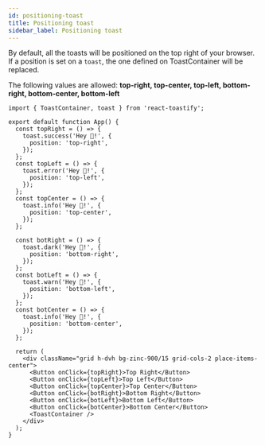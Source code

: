 ```yaml
---
id: positioning-toast
title: Positioning toast
sidebar_label: Positioning toast
---
```



By default, all the toasts will be positioned on the top right of your browser. If a position is set on a `toast`, the one defined on ToastContainer will be replaced.

The following values are allowed: **top-right, top-center, top-left, bottom-right, bottom-center, bottom-left**

```tsx
import { ToastContainer, toast } from 'react-toastify';

export default function App() {
  const topRight = () => {
    toast.success('Hey 👋!', {
      position: 'top-right',
    });
  };
  const topLeft = () => {
    toast.error('Hey 👋!', {
      position: 'top-left',
    });
  };
  const topCenter = () => {
    toast.info('Hey 👋!', {
      position: 'top-center',
    });
  };

  const botRight = () => {
    toast.dark('Hey 👋!', {
      position: 'bottom-right',
    });
  };
  const botLeft = () => {
    toast.warn('Hey 👋!', {
      position: 'bottom-left',
    });
  };
  const botCenter = () => {
    toast.info('Hey 👋!', {
      position: 'bottom-center',
    });
  };

  return (
    <div className="grid h-dvh bg-zinc-900/15 grid-cols-2 place-items-center">
      <Button onClick={topRight}>Top Right</Button>
      <Button onClick={topLeft}>Top Left</Button>
      <Button onClick={topCenter}>Top Center</Button>
      <Button onClick={botRight}>Bottom Right</Button>
      <Button onClick={botLeft}>Bottom Left</Button>
      <Button onClick={botCenter}>Bottom Center</Button>
      <ToastContainer />
    </div>
  );
}
```

<Embed url="https://stackblitz.com/edit/react-toastify-positioning-notification" />

